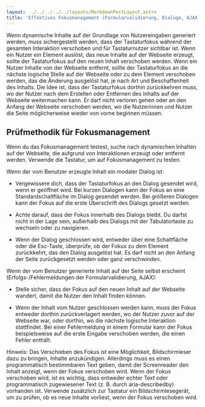 ```yaml
---
layout: ../../../../../layouts/MarkdownPostLayout.astro
title: 'Effektives Fokusmanagement (Formularvalidierung, Dialoge, AJAX, etc.)'
---
```


Wenn dynamische Inhalte auf der Grundlage von Nutzereingaben generiert werden,
muss sichergestellt werden, dass der Tastaturfokus während der gesamten Interaktion
verschoben und für Tastaturnutzer sichtbar ist. Wenn ein Nutzer ein Element auslöst,
das neue Inhalte auf der Webseite erzeugt, sollte der Tastaturfokus auf den neuen
Inhalt verschoben werden. Wenn ein Nutzer Inhalte von der Webseite entfernt, sollte
der Tastaturfokus an die nächste logische Stelle auf der Webseite oder zu dem Element
verschoben werden, das die Änderung ausgelöst hat, je nach Art und Beschaffenheit
des Inhalts. Die Idee ist, dass der Tastaturfokus dorthin zurückkehren muss, wo der
Nutzer nach dem Erstellen oder Entfernen des Inhalts auf der Webseite weitermachen
kann. Er darf nicht verloren gehen oder an den Anfang der Webseite verschoben werden,
wo die Nutzerinnen und Nutzer die Seite möglicherweise wieder von vorne beginnen
müssen.

## Prüfmethodik für Fokusmanagement

Wenn du das Fokusmanagement testest, suche nach dynamischen Inhalten auf der Webseite,
die aufgrund von Interaktionen erzeugt oder entfernt werden. Verwende die Tastatur,
um auf Fokusmanagement zu testen.

Wenn der vom Benutzer erzeugte Inhalt ein modaler Dialog ist:

- Vergewissere dich, dass der Tastaturfokus an den Dialog gesendet wird, wenn er
  geöffnet wird. Bei kurzen Dialogen kann der Fokus an eine Standardschaltfläche
  im Dialog gesendet werden. Bei größeren Dialogen kann der Fokus auf die erste
  Überschrift des Dialogs gesetzt werden.

- Achte darauf, dass der Fokus innerhalb des Dialogs bleibt. Du darfst nicht in
  der Lage sein, außerhalb des Dialogs mit der Tabulatortaste zu wechseln oder
  zu navigieren.

- Wenn der Dialog geschlossen wird, entweder über eine Schaltfläche oder die
  Esc-Taste, überprüfe, ob der Fokus zu dem Element zurückkehrt, das den Dialog
  ausgelöst hat. Es darf nicht an den Anfang der Seite zurückgesetzt werden oder
  ganz verschwinden.

Wenn der vom Benutzer generierte Inhalt auf der Seite selbst erscheint
(Erfolgs-/Fehlermeldungen der Formularvalidierung, AJAX):

- Stelle sicher, dass der Fokus auf den neuen Inhalt auf der Webseite wandert,
  damit die Nutzer den Inhalt finden können.

- Wenn der Inhalt vom Nutzer geschlossen werden kann, muss der Fokus entweder
  dorthin zurückverlagert werden, wo der Nutzer zuvor auf der Webseite war,
  oder dorthin, wo die nächste logische Interaktion stattfindet. Bei einer
  Fehlermeldung in einem Formular kann der Fokus beispielsweise auf die erste
  Eingabe verschoben werden, die einen Fehler enthält.

Hinweis: Das Verschieben des Fokus ist eine Möglichkeit, Bildschirmleser dazu
zu bringen, Inhalte anzukündigen. Allerdings muss es einen programmatisch
bestimmbaren Text geben, damit der Screenreader den Inhalt anzeigt, wenn der
Fokus verschoben wird. Wenn der Fokus verschoben wird, ist es wichtig, dass
entweder echter Text oder programmatisch zugewiesener Text (z. B. durch
aria-describedby) vorhanden ist. Verwende zusätzlich zur Tastatur ein
Bildschirmlesegerät, um zu prüfen, ob es neue Inhalte vorliest, wenn der Fokus
verschoben wird.
